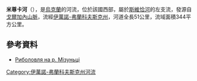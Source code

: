 {{No footnotes|time=2015-09-22T02:05:31+00:00}}
<!-- 檔案不存在 [[Image:Мизунка_1.jpg|right]] -->
<!-- 檔案不存在 [[Image:Мизунка_2.jpg|right]] -->
<!-- 檔案不存在 [[Image:Мизунка_3.jpg|right]] -->
<!-- 檔案不存在 [[Image:Мизунка_4.jpg|right]] -->

'''米尊卡河'''（{{lang-uk|Мизунка}}），是[[烏克蘭|烏克蘭]]的河流，位於該國西部，屬於[[斯維恰河|斯維恰河]]的左支流，發源自[[戈爾加內山脈|戈爾加內山脈]]，流經[[伊萬諾-弗蘭科夫斯克州|伊萬諾-弗蘭科夫斯克州]]，河道全長51公里，流域面積344平方公里。

==參考資料==
* [http://snap.com.ua/uk/travel/ribolovlya-na-rmizuntsi Риболовля на р. Мізуньці] {{Wayback|url=http://snap.com.ua/uk/travel/ribolovlya-na-rmizuntsi |date=20201127231450 }}

{{DEFAULTSORT:Мизунка}}
[[Category:伊萬諾-弗蘭科夫斯克州河流|Category:伊萬諾-弗蘭科夫斯克州河流]]


{{Ukraine-river-stub}}